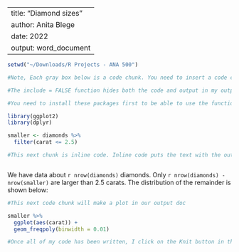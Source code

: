 
---
title: "Diamond sizes"
author: Anita Blege
date: 2022
output: word_document
---

``` r
setwd("~/Downloads/R Projects - ANA 500")

#Note, Each gray box below is a code chunk. You need to insert a code chunk and put your R code in it. By setting echo = FALSE. this comment and any code will not show in my output document. If it were TRUE, the comment and code would appear. 
```
```r
#The include = FALSE function hides both the code and output in my output document

#You need to install these packages first to be able to use the functions within them. You can install them from the Tools tab or write a new code chunk: install.packages("package_name"). 
```


```r
library(ggplot2)
library(dplyr)
```




```r
smaller <- diamonds %>% 
  filter(carat <= 2.5)
```


```r
#This next chunk is inline code. Inline code puts the text with the output of the function in my document.

```

```r

```

We have data about `r nrow(diamonds)` diamonds. Only 
`r nrow(diamonds) - nrow(smaller)` are larger than
2.5 carats. The distribution of the remainder is shown
below:

``` r
#This next code chunk will make a plot in our output doc
```

```r
smaller %>% 
  ggplot(aes(carat)) + 
  geom_freqpoly(binwidth = 0.01)
```

```r
#Once all of my code has been written, I click on the Knit button in the tool bar above to produce my document.
```
